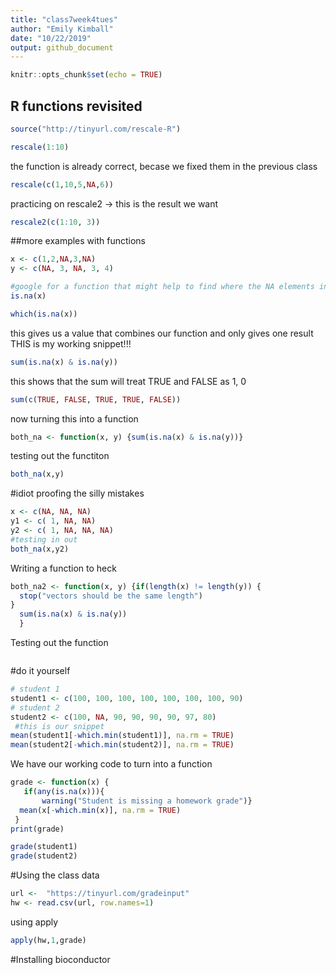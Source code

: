 ```yaml
---
title: "class7week4tues"
author: "Emily Kimball"
date: "10/22/2019"
output: github_document
---
```


```r
knitr::opts_chunk$set(echo = TRUE)
```
## R functions revisited 
```r
source("http://tinyurl.com/rescale-R")
```


```r
rescale(1:10)
```
the function is already correct, becase we fixed them in the previous class
```r
rescale(c(1,10,5,NA,6))
```

practicing on rescale2  -> this is the result we want 
```r
rescale2(c(1:10, 3))
```


##more examples with functions 
```r
x <- c(1,2,NA,3,NA)
y <- c(NA, 3, NA, 3, 4)

#google for a function that might help to find where the NA elements in 2 input vectors 
is.na(x)
```
```r
which(is.na(x))
```

this gives us a value that combines our function and only gives one result
THIS is my working snippet!!!
```r
sum(is.na(x) & is.na(y))
```
this shows that the sum will treat TRUE and FALSE as 1, 0
```r
sum(c(TRUE, FALSE, TRUE, TRUE, FALSE))
```
now turning this into a function
```r
both_na <- function(x, y) {sum(is.na(x) & is.na(y))}
```
testing out the functiton 
```r
both_na(x,y)
```
#idiot proofing the silly mistakes 
```r
x <- c(NA, NA, NA)
y1 <- c( 1, NA, NA)
y2 <- c( 1, NA, NA, NA)
#testing in out
both_na(x,y2)
```
Writing a function to heck 
```r
both_na2 <- function(x, y) {if(length(x) != length(y)) {
  stop("vectors should be the same length")
}
  sum(is.na(x) & is.na(y))
  }
```
Testing out the function 
```r

```
#do it yourself 
```r
# student 1
student1 <- c(100, 100, 100, 100, 100, 100, 100, 90)
# student 2
student2 <- c(100, NA, 90, 90, 90, 90, 97, 80) 
 #this is our snippet 
mean(student1[-which.min(student1)], na.rm = TRUE)
mean(student2[-which.min(student2)], na.rm = TRUE) 

```
We have our working code to turn into a function
```r
grade <- function(x) {
   if(any(is.na(x))){
       warning("Student is missing a homework grade")}
  mean(x[-which.min(x)], na.rm = TRUE)
 }
print(grade)
```
```r
grade(student1)
grade(student2)
```
#Using the class data 
```r
url <-  "https://tinyurl.com/gradeinput"
hw <- read.csv(url, row.names=1)
```
using apply
```r
apply(hw,1,grade)

```

#Installing bioconductor 
```r

```





